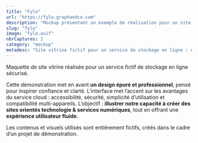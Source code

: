 ```yaml
---
title: "Fylo"
url: "https://fylo.graphandco.com"
description: "Mockup présentant un exemple de réalisation pour un site de stockage en ligne"
slug: "fylo"
image: "fylo.avif"
nbrCaptures: 2
category: "mockup"
metadesc: "Site vitrine fictif pour un service de stockage en ligne : design clair, univers tech, navigation fluide. Maquette réalisée pour démonstration web."
---
```


Maquette de site vitrine réalisée pour un service fictif de stockage en ligne sécurisé.

Cette démonstration met en avant **un design épuré et professionnel**, pensé pour inspirer confiance et clarté. L’interface met l’accent sur les avantages du service cloud : accessibilité, sécurité, simplicité d’utilisation et compatibilité multi-appareils.
L’objectif : **illustrer notre capacité à créer des sites orientés technologie & services numériques**, tout en offrant une **expérience utilisateur fluide.**

Les contenus et visuels utilisés sont entièrement fictifs, créés dans le cadre d’un projet de démonstration.

